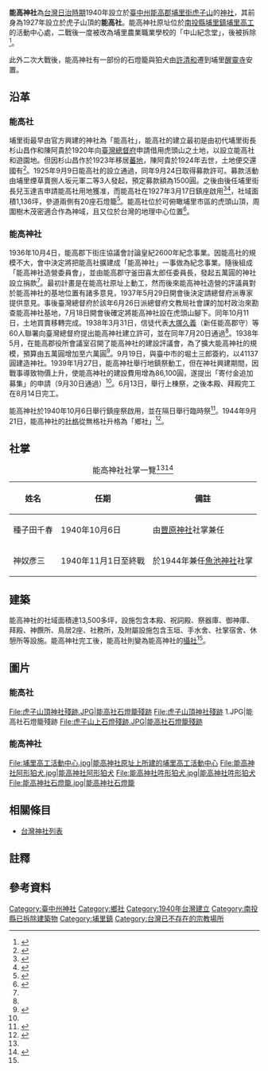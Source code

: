 {{日本神社||name=能高神社|img=File:能高神社.jpg|img_capt=能高神社|image_width=250px|nihongo=能高神社|hiragana=のうたかじんじゃ|romaji=Nōtaka jinja|location={{TWN-JPN}}[[臺中州|臺中州]][[能高郡|能高郡]][[埔里街|埔里街]]虎子山|god=[[北白川宮能久親王|北白川宮能久親王]]、[[開拓三神|開拓三神]]（[[大國魂命|大國魂命]]、[[大己貴命|大己貴命]]、[[少彥名命|少彥名命]]) 、[[大山祇命|大山祇命]]|type=鄉社|struct=|open_year=昭和十五年（1940年）|close_year=不明|cere_date=10月28日}}

'''能高神社'''為[[台灣日治時期|台灣日治時期]]1940年設立於[[臺中州|臺中州]][[能高郡|能高郡]][[埔里街|埔里街]][[虎子山_(埔里)|虎子山]]的[[神社|神社]]，其前身為1927年設立於虎子山頂的'''能高社'''。能高神社原址位於[[南投縣|南投縣]][[埔里鎮|埔里鎮]][[埔里高工|埔里高工]]的活動中心處，二戰後一度被改為埔里農業職業學校的「中山紀念堂」，後被拆除<ref name=":0">{{Cite web|title=能高神社神殿|url=http://art.pulinet.com.tw/indexgallery.asp?ptype=4&pid=24|accessdate=|author=埔里鎮立圖書館|date=|format=|publisher=|language=}}</ref>{{r|劉}}。

此外二次大戰後，能高神社有一部份的石燈籠與狛犬由[[許清和|許清和]]遷到埔里[[醒靈寺|醒靈寺]]安置{{r|劉}}。

== 沿革 ==
=== 能高社 ===
埔里街最早由官方興建的神社為「能高社」，能高社的建立最初是由初代埔里街長杉山昌作和陳阿貴於1920年向[[臺灣總督府|臺灣總督府]]申請借用虎頭山之土地，以設立能高社和遊園地。但因杉山昌作於1923年移居[[蕃地|蕃地]]，陳阿貴於1924年去世，土地便交還國有<ref>{{Cite web|title=官有地無料貸下許可ノ件|url=http://ds3.th.gov.tw/ds3/app000/list3.php?ID1=00004103015|accessdate=|author=臺灣總督府|date=1927|format=|publisher=臺灣總督府公文類纂|language=}}</ref>。1925年9月9日能高社的設立通過，同年9月24日取得募款許可{{r|劉}}。募款活動由埔里煙草賣捌人坂元軍二等3人發起，預定募款額為1500圓{{r|劉}}。之後由後任埔里街長兒玉達吉申請能高社用地獲准，而能高社在1927年3月17日鎮座啟用<ref>{{Cite web|title=初代能高社|url=http://art.pulinet.com.tw/indexgallery.asp?ptype=4&pid=22|accessdate=|author=埔里鎮立圖書館|date=|format=|publisher=|language=}}</ref><ref>{{Cite book|title=臺灣今古談-臺灣の最中心地にある能高神社|last=劉|first=克明|publisher=|year=1930|isbn=|location=|pages=}}</ref>，社域面積1,136坪，參道兩側有20座石燈籠<ref name=":1">{{Cite news|url=|title=祝能高神社御造營──御造營の沿革、神社の所在と概要|author=|date=1940-10-06|work=臺灣日日新報|publisher=臺灣日日新報社|accessdate=|language=|format=}}</ref>。能高社位於可俯瞰埔里市區的虎頭山頂，周圍樹木茂密適合作為神域，且又位於台灣的地理中心位置<ref>{{Cite book|title=日治時期臺灣地區神社的空間特性研究|last=陳|first=鸞鳳|publisher=國立臺灣師範大學地理學系|year=2007|isbn=|location=|pages=}}</ref>。

=== 能高神社 ===
1936年10月4日，能高郡下街庄協議會討論皇紀2600年紀念事業{{r|劉}}。因能高社的規模不大，會中決定將把能高社擴建成「能高神社」一事做為紀念事業{{r|劉}}。隨後組成「能高神社造營委員會」，並由能高郡守釜田喜太郎任委員長{{NoteTag|委員會組成時的副委員長為養父菊次郎（能高郡庶務課長）、齋藤稔，評議員包括埔里街長林其祥在內共25人{{r|劉}}。}}，發起五萬圓的神社設立捐款{{NoteTag|1936年10月10日提出「招募能高神社建設經費申請書」，同年
11月7日申請通過開始募款{{r|劉}}。}}<ref name=":0" />{{r|劉}}。最初計畫是在能高社原址上動工，然而後來能高神社造營的評議員對於能高神社的基地位置有諸多意見，1937年5月29日開會後決定請總督府派專家提供意見{{r|劉}}。事後臺灣總督府於該年6月26日派總督府文教局社會課的加村政治來勘查能高神社基地，7月18日開會後確定將能高神社設在虎頭山腳下{{r|劉}}。同年10月11日，土地買賣移轉完成{{NoteTag|面積4甲7釐2毫2絲{{r|劉}}。}}{{r|劉}}。1938年3月31日，信徒代表[[大塚久義|大塚久義]]（新任能高郡守）等60人聯署向臺灣總督府提出能高神社建立許可，並在同年7月20日通過<ref name=":1" />{{r|劉}}。1938年5月，在能高郡役所會議室召開了能高神社的建設評議會，為了擴大能高神社的規模，預算由五萬圓增加至六萬圓<ref>{{Cite journal|title=能高神社造營計畫|author=臺灣神職會|url=|journal=敬慎|issue=3|doi=|others=|year=1938-06-10|volume=12|page=|pmid=}}</ref>。9月19日，與臺中市的堀土三郎簽約，以41137圓建造神社{{NoteTag|原本有意從日本本土找業者，但因費用太高而作罷{{r|劉}}。}}{{r|劉}}。1939年1月27日，能高神社舉行地鎮祭動工，但在神社興建期間，因戰事導致物價上升，使能高神社的建設費用增為86,100圓，遂提出「寄付金追加募集」的申請（9月30日通過）<ref name=":1" />{{r|劉}}。6月13日，舉行上棟祭，之後本殿、拜殿完工在8月14日完工{{r|劉}}。

能高神社於1940年10月6日舉行鎮座祭啟用，並在隔日舉行臨時{{link-jp|奉幣|奉幣}}祭<ref>{{Cite journal|title=能高神社鎮座祭十月六日執行|author=臺灣神職會|url=|journal=敬慎|issue=10|doi=|others=|year=1940-10-03|volume=14|page=|pmid=}}</ref>。1944年9月21日，能高神社的[[社格|社格]]從無格社升格為「鄉社」<ref>{{Cite journal|title=能高神社鄉社列格ノ件|author=臺灣總督府|url=|journal=臺灣總督府報|issue=|doi=|others=|year=1944-09-21|volume=|page=|pmid=}}</ref>。

== 社掌 ==
{| class="wikitable"
|+能高神社社掌一覽<ref name=":0" /><ref>{{Cite web|title=臺灣總督府職員錄系統|url=http://who.ith.sinica.edu.tw/mpView.action|accessdate=|author=|date=|format=|publisher=中央研究院臺灣史研究所|language=|archive-date=2019-07-13|archive-url=https://web.archive.org/web/20190713180357/http://who.ith.sinica.edu.tw/mpView.action|dead-url=no}}</ref>{{r|劉}}
!姓名
!任期
!備註
|-
|種子田千春
|1940年10月6日
|由[[豐原神社|豐原神社]]社掌兼任
|-
|神奴彥三
|1940年11月1日至終戰
|於1944年兼任[[魚池神社|魚池神社]]社掌
|}

== 建築 ==
能高神社的社域面積達13,500多坪，設施包含本殿、祝詞殿、祭器庫、御神庫、拜殿、神饌所、鳥居2座、社務所，及附屬設施包含玉垣、手水舍、社掌宿舍、休憩所等設施。能高神社完工後，能高社則變為能高神社的[[攝末社|攝社]]<ref name=":1" />。

== 圖片 ==
===能高社===
<gallery>
File:虎子山頂神社殘跡.JPG|能高社石燈籠殘跡
File:虎子山頂神社殘跡 1.JPG|能高社石燈籠殘跡
File:虎子山上石燈殘跡.JPG|能高社石燈籠殘跡
</gallery>

=== 能高神社 ===
<gallery>
File:埔里高工活動中心.jpg|能高神社原址上所建的埔里高工活動中心
File:能高神社阿形狛犬.jpg|能高神社阿形狛犬
File:能高神社吽形狛犬.jpg|能高神社吽形狛犬
File:能高神社石燈籠.jpg|能高神社石燈籠

</gallery>

== 相關條目 ==

* [[台灣神社列表|台灣神社列表]]

== 註釋 ==
{{NoteFoot}}

== 參考資料 ==
{{reflist|refs=<ref name="劉">{{cite journal|author=劉澤民 |title=〈石燈照古人－醒靈寺保存的能高神社殘蹟〉|journal=《臺灣文獻》|volume=56 |issue=3 |date=2005-09-30 |pages=297－330}}</ref>
}}

[[Category:臺中州神社|Category:臺中州神社]]
[[Category:鄉社|Category:鄉社]]
[[Category:1940年台灣建立|Category:1940年台灣建立]]
[[Category:南投縣已拆除建築物|Category:南投縣已拆除建築物]]
[[Category:埔里鎮|Category:埔里鎮]]
[[Category:台灣已不存在的宗教場所|Category:台灣已不存在的宗教場所]]